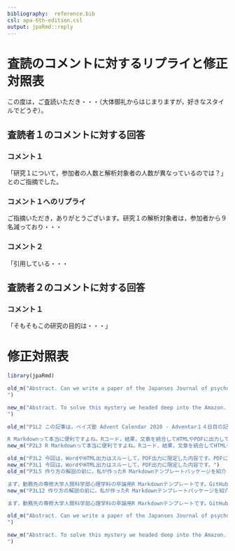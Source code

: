 ```yaml
---
bibliography:  reference.bib
csl: apa-6th-edition.csl
output: jpaRmd::reply
---
```


<!-- 
あくまで査読コメントに対するリプライと修正対照表の例です
-->

# 査読のコメントに対するリプライと修正対照表

この度は，ご査読いただき・・・（大体御礼からはじまりますが，好きなスタイルでどうぞ）。

## 査読者１のコメントに対する回答

### コメント１

「研究１について，参加者の人数と解析対象者の人数が異なっているのでは？」とのご指摘でした。

### コメント１へのリプライ

ご指摘いただき，ありがとうございます。研究１の解析対象者は，参加者から９名減っており・・・


### コメント２

「引用している・・・

## 査読者２のコメントに対する回答

### コメント１

「そもそもこの研究の目的は・・・」


# 修正対照表


```r
library(jpaRmd)

old_m("Abstract. Can we write a paper of the Japanses Journal of psychology with RMarkdown? To solve this mystery we headed deep into the Amazon. At the end of our long journey we found some great documents about RMarkdown and finally said, 'Yes, we can'. ... Well, we'll write a abstract like this.
")

new_m("Abstract. To solve this mystery we headed deep into the Amazon. At the end of our long journey we found some great documents about RMarkdown and finally said, 'Yes, we can'. ... Well, we'll write a abstract like this.
")

old_m("P1L2 この記事は，ベイズ塾 Advent Calendar 2020 - Adventar１４日目の記事です。

R Markdownって本当に便利ですよね。Rコード，結果，文章を統合してHTMLやPDFに出力してくれます。コピペすることで生じるミスもなくなります。ベイズ塾では，@kazutanの影響もあり，随分と前からR Markdownが使われてきました。")
new_m("P2L3 R Markdownって本当に便利ですよね。Rコード，結果，文章を統合してHTMLやPDFに出力してくれます。コピペすることで生じるミスもなくなります。ベイズ塾では，@kazutanの影響もあり，随分と前からR Markdownが使われてきました。")

old_m("P3L2 今回は，WordやHTML出力はスルーして，PDF出力に限定した内容です。PDFに限定する理由は，HTMLで厳密にフォーマット調整することはあまりなさそうですし，")
new_m("P3L1 今回は，WordやHTML出力はスルーして，PDF出力に限定した内容です。")
old_m("P3L5 作り方の解説の前に，私が作ったR Markdownテンプレートパッケージを紹介します。どちらも日本語を使用した論文PDFテンプレートになります（なので，日本語を処理するための工夫を色々しています）。どちらもインストールするとR Markdownの新規作成時のフォーマットとして選択できるようになります。

まず，勤務先の専修大学人間科学部心理学科の卒論用R Markdownテンプレートです。GitHubも一緒に活用すると卒論指導の手間が半分になり，楽しさが２倍になりました*1。中身を埋めていって，Knitすると学科で指定しているフォーマットで卒論のPDFが出力されます。卒論用なので教育目的の内容がテンプレート内のコメントとして入っています。")
new_m("P3L12 作り方の解説の前に，私が作ったR Markdownテンプレートパッケージを紹介します。

まず，勤務先の専修大学人間科学部心理学科の卒論用R Markdownテンプレートです。GitHubも一緒に活用すると卒論指導の手間が半分になり，楽しさが２倍になりました*1。中身を埋めていって，Knitすると学科で指定しているフォーマットで卒論のPDFが出力されます。卒論用なので教育目的の内容がテンプレート内のコメントとして入っています。")

old_m("Abstract. Can we write a paper of the Japanses Journal of psychology with RMarkdown? To solve this mystery we headed deep into the Amazon. At the end of our long journey we found some great documents about RMarkdown and finally said, 'Yes, we can'. ... Well, we'll write a abstract like this.
")

new_m("Abstract. To solve this mystery we headed deep into the Amazon. At the end of our long journey we found some great documents about RMarkdown and finally said, 'Yes, we can'. ... Well, we'll write a abstract like this.
")

```



